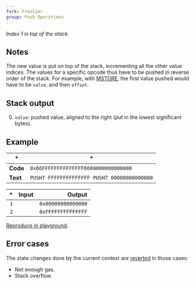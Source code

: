 ```yaml
---
fork: Frontier
group: Push Operations
---
```


_Index 1 is top of the stack._

## Notes

The new value is put on top of the stack, incrementing all the other value indices. The values for a specific opcode thus have to be pushed in reverse order of the stack. For example, with [MSTORE](/#52), the first value pushed would have to be `value`, and then `offset`.

## Stack output

0. `value`: pushed value, aligned to the right (put in the lowest significant bytes).

## Example

| \*       | \*                                          |
| -------- | ------------------------------------------- |
| **Code** | `0x66FFFFFFFFFFFFFF6600000000000000`        |
| **Text** | `PUSH7 FFFFFFFFFFFFFF PUSH7 00000000000000` |

|  \* | Input |             Output |
| --: | ----: | -----------------: |
| `1` |       | `0x00000000000000` |
| `2` |       | `0xFFFFFFFFFFFFFF` |

[Reproduce in playground](/playground?unit=Wei&codeType=Mnemonic&code='~xzzzzzzz%5Cn~'~PUSH7%200zFF%01z~_).

## Error cases

The state changes done by the current context are [reverted](#FD) in those cases:

- Not enough gas.
- Stack overflow.
